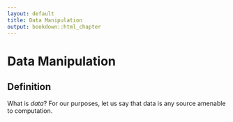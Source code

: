```yaml
---
layout: default
title: Data Manipulation
output: bookdown::html_chapter
---
```


# Data Manipulation

## Definition

What is *data*? For our purposes, let us say that data is any source amenable to computation.
